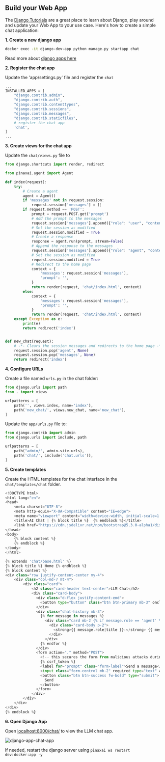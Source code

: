 ## Build your Web App

The [Django Tutorials](https://docs.djangoproject.com/en/4.2/intro/tutorial01/) are a great place to learn about Django, play around and update your Web App to your use case. Here's how to create a simple chat application:

**1. Create a new django app**

```bash
docker exec -it django-dev-app python manage.py startapp chat
```

<Note>

Read more about [django apps here](https://docs.djangoproject.com/en/4.2/intro/tutorial01/#creating-the-polls-app)

</Note>

**2. Register the chat app**

Update the 'app/settings.py' file and register the `chat`

```python app/settings.py
...
INSTALLED_APPS = [
    "django.contrib.admin",
    "django.contrib.auth",
    "django.contrib.contenttypes",
    "django.contrib.sessions",
    "django.contrib.messages",
    "django.contrib.staticfiles",
    # register the chat app
    'chat',
]
...
```

**3. Create views for the chat app**

Update the `chat/views.py` file to

```python chat/views.py
from django.shortcuts import render, redirect

from pinaxai.agent import Agent

def index(request):
    try:
        # Create a agent
        agent = Agent()
        if 'messages' not in request.session:
            request.session['messages'] = []
        if request.method == 'POST':
            prompt = request.POST.get('prompt')
            # Add the prompt to the messages
            request.session['messages'].append({"role": "user", "content": prompt})
            # Set the session as modified
            request.session.modified = True
            # Create a response
            response = agent.run(prompt, stream=False)
            # Append the response to the messages
            request.session['messages'].append({"role": "agent", "content": response})
            # Set the session as modified
            request.session.modified = True
            # Redirect to the home page
            context = {
                'messages': request.session['messages'],
                'prompt': '',
            }
            return render(request, 'chat/index.html', context)
        else:
            context = {
                'messages': request.session['messages'],
                'prompt': '',
            }
            return render(request, 'chat/index.html', context)
    except Exception as e:
        print(e)
        return redirect('index')


def new_chat(request):
    # -*- Clears the session messages and redirects to the home page -*-
    request.session.pop('agent', None)
    request.session.pop('messages', None)
    return redirect('index')
```

**4. Configure URLs**

Create a file named `urls.py` in the chat folder:

```python chat/urls.py
from django.urls import path
from . import views

urlpatterns = [
    path('', views.index, name='index'),
    path('new_chat/', views.new_chat, name='new_chat'),
]
```

Update the `app/urls.py` file to:

```python app/urls.py
from django.contrib import admin
from django.urls import include, path

urlpatterns = [
    path("admin/", admin.site.urls),
    path('chat/', include('chat.urls')),
]
```

**5. Create templates**

Create the HTML templates for the chat interface in the `chat/templates/chat` folder.

```python chat/templates/chat/base.html
<!DOCTYPE html>
<html lang="en">
<head>
    <meta charset="UTF-8">
    <meta http-equiv="X-UA-Compatible" content="IE=edge">
    <meta name="viewport" content="width=device-width, initial-scale=1.0">
    <title>AI Chat | {% block title %}  {% endblock %}</title>
    <link href="https://cdn.jsdelivr.net/npm/bootstrap@5.3.0-alpha1/dist/css/bootstrap.min.css" rel="stylesheet">
</head>
<body>
    {% block content %}
    {% endblock %}
</body>
</html>
```

```python chat/templates/chat/index.html
{% extends 'chat/base.html' %}
{% block title %} Home {% endblock %}
{% block content %}
<div class="row justify-content-center my-4">
    <div class="col-md-7 mt-4">
        <div class="card">
            <h2 class="card-header text-center">LLM Chat</h2>
            <div class="card-body">
              <div class="d-flex justify-content-end">
                <button type="button" class="btn btn-primary mb-3" onclick="location.href='{% url 'new_chat' %}'">New Chat</button>
              </div>
              <div class="chat-history mb-3">
                {% for message in messages %}
                  <div class="card mb-2 {% if message.role == 'agent' %}bg-success text-white{% endif %}">
                    <div class="card-body p-2">
                      <strong>{{ message.role|title }}:</strong> {{ message.content|linebreaksbr }}
                    </div>
                  </div>
                {% endfor %}
              </div>
              <form action="." method="POST">
                <!-- this secures the form from malicious attacks during submission -->
                {% csrf_token %}
                <label for="prompt" class="form-label">Send a message</label>
                <input class="form-control mb-2" required type="text" autofocus="autofocus" name="prompt" value="{{ prompt }}" id="">
                <button class="btn btn-success fw-bold" type="submit">
                  Send
                </button>
              </form>
            </div>
        </div>
    </div>
</div>
{% endblock %}
```

**6. Open Django App**

Open [localhost:8000/chat/](http://localhost:8000/chat/) to view the LLM chat app.

![django-app-chat-app](/images/django-app-chat-app.png)

<Note>

If needed, restart the django server using `pinaxai ws restart dev:docker:app -y`

</Note>
